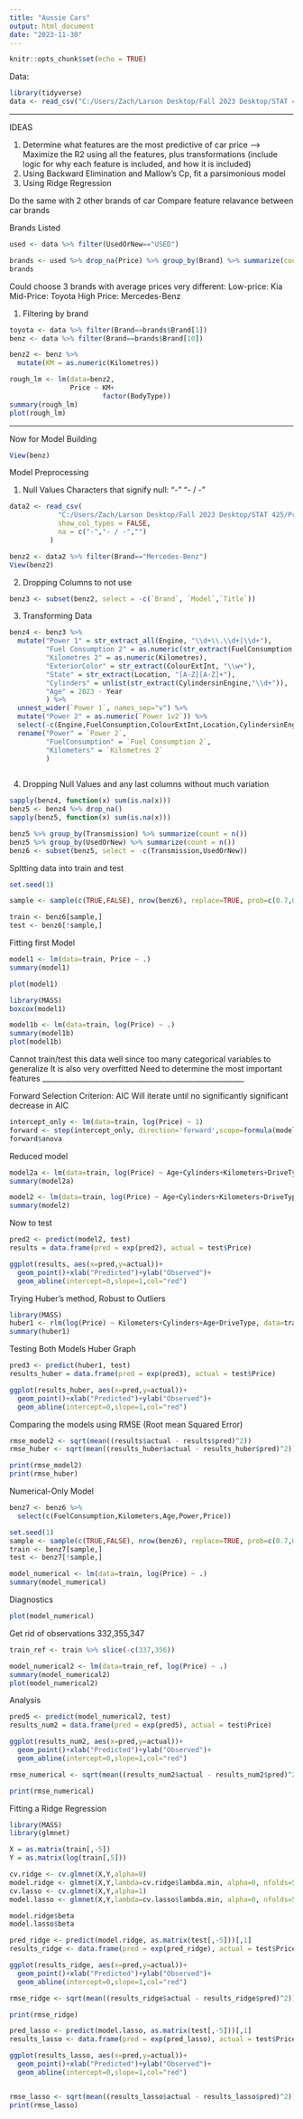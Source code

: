 ```yaml
---
title: "Aussie Cars"
output: html_document
date: "2023-11-30"
---
```


```r
knitr::opts_chunk$set(echo = TRUE)
```

Data:

```r
library(tidyverse)
data <- read_csv("C:/Users/Zach/Larson Desktop/Fall 2023 Desktop/STAT 425/Project/Austrailian Vehicle Prices/Australian Vehicle Prices.csv",show_col_types = FALSE)
```

_____________________________________

IDEAS

1) Determine what features are the most predictive of car price --> Maximize the R2 using all the features, plus transformations (include logic for why each feature is included, and how it is included)
2) Using Backward Elimination and Mallow's Cp, fit a parsimonious model
3) Using Ridge Regression

Do the same with 2 other brands of car
Compare feature relavance between car brands


Brands Listed
```r
used <- data %>% filter(UsedOrNew=="USED")

brands <- used %>% drop_na(Price) %>% group_by(Brand) %>% summarize(count=n(), ave_price = mean(Price)) %>% arrange(desc(count))
brands
```


Could choose 3 brands with average prices very different:
Low-price: Kia
Mid-Price: Toyota
High Price: Mercedes-Benz


1) Filtering by brand
```r
toyota <- data %>% filter(Brand==brands$Brand[1])
benz <- data %>% filter(Brand==brands$Brand[10])
```


```r
benz2 <- benz %>%
  mutate(KM = as.numeric(Kilometres))

rough_lm <- lm(data=benz2, 
               Price ~ KM+
                       factor(BodyType))
summary(rough_lm)
plot(rough_lm)
```


______________________________________________________________________________________________

Now for Model Building
```r
View(benz)
```

Model Preprocessing

1) Null Values
Characters that signify null: 
"-"
"- / -"

```r
data2 <- read_csv(
            "C:/Users/Zach/Larson Desktop/Fall 2023 Desktop/STAT 425/Project/Austrailian Vehicle Prices/Australian Vehicle Prices.csv",
            show_col_types = FALSE,
            na = c("-","- / -","")
          )

benz2 <- data2 %>% filter(Brand=="Mercedes-Benz")
View(benz2)
```
2) Dropping Columns to not use
```r
benz3 <- subset(benz2, select = -c(`Brand`, `Model`,`Title`))
```

3) Transforming Data 

```r
benz4 <- benz3 %>%
  mutate("Power 1" = str_extract_all(Engine, "\\d+\\.\\d+|\\d+"),
         "Fuel Consumption 2" = as.numeric(str_extract(FuelConsumption, "\\d+\\.\\d+|\\d+")),
         "Kilometres 2" = as.numeric(Kilometres),
         "ExteriorColor" = str_extract(ColourExtInt, "\\w+"),
         "State" = str_extract(Location, "[A-Z][A-Z]+"),
         "Cylinders" = unlist(str_extract(CylindersinEngine,"\\d+")),
         "Age" = 2023 - Year
         ) %>%
  unnest_wider(`Power 1`, names_sep="v") %>%
  mutate("Power 2" = as.numeric(`Power 1v2`)) %>%
  select(-c(Engine,FuelConsumption,ColourExtInt,Location,CylindersinEngine,`Car/Suv`,`Power 1v1`,`Power 1v2`,`Kilometres`,Year)) %>%
  rename("Power" = `Power 2`,
         "FuelConsumption" = `Fuel Consumption 2`,
         "Kilometers" = `Kilometres 2`
         )
  
```



4) Dropping Null Values and any last columns without much variation
```r
sapply(benz4, function(x) sum(is.na(x)))
benz5 <- benz4 %>% drop_na()
sapply(benz5, function(x) sum(is.na(x)))

benz5 %>% group_by(Transmission) %>% summarize(count = n())
benz5 %>% group_by(UsedOrNew) %>% summarize(count = n())
benz6 <- subset(benz5, select = -c(Transmission,UsedOrNew))
```


Spltting data into train and test
```r
set.seed(1)

sample <- sample(c(TRUE,FALSE), nrow(benz6), replace=TRUE, prob=c(0.7,0.3))

train <- benz6[sample,]
test <- benz6[!sample,]
```

Fitting first Model
```r
model1 <- lm(data=train, Price ~ .)
summary(model1)
```
```r
plot(model1)
```
```r
library(MASS)
boxcox(model1)

```

```r
model1b <- lm(data=train, log(Price) ~ .)
summary(model1b)
plot(model1b)
```

Cannot train/test this data well since too many categorical variables to generalize
It is also very overfitted
Need to determine the most important features
________________________________________________________

Forward Selection
Criterion: AIC
Will iterate until no significantly significant decrease in AIC


```r
intercept_only <- lm(data=train, log(Price) ~ 1)
forward <- step(intercept_only, direction='forward',scope=formula(model1b),trace=0)
forward$anova
```

Reduced model
```r
model2a <- lm(data=train, log(Price) ~ Age+Cylinders+Kilometers+DriveType+BodyType+FuelType+Seats+ExteriorColor+FuelConsumption+State+Doors)
summary(model2a)
```

```r
model2 <- lm(data=train, log(Price) ~ Age+Cylinders+Kilometers+DriveType)
summary(model2)
```

Now to test
```r
pred2 <- predict(model2, test)
results = data.frame(pred = exp(pred2), actual = test$Price)

ggplot(results, aes(x=pred,y=actual))+
  geom_point()+xlab("Predicted")+ylab("Observed")+
  geom_abline(intercept=0,slope=1,col="red")
```

Trying Huber's method, Robust to Outliers
```r
library(MASS)
huber1 <- rlm(log(Price) ~ Kilometers+Cylinders+Age+DriveType, data=train)
summary(huber1)
```

Testing Both Models
Huber Graph
```r
pred3 <- predict(huber1, test)
results_huber = data.frame(pred = exp(pred3), actual = test$Price)

ggplot(results_huber, aes(x=pred,y=actual))+
  geom_point()+xlab("Predicted")+ylab("Observed")+
  geom_abline(intercept=0,slope=1,col="red")
```


Comparing the models using RMSE (Root mean Squared Error)
```r
rmse_model2 <- sqrt(mean((results$actual - results$pred)^2))
rmse_huber <- sqrt(mean((results_huber$actual - results_huber$pred)^2))

print(rmse_model2)
print(rmse_huber)
```


Numerical-Only Model
```r
benz7 <- benz6 %>%
  select(c(FuelConsumption,Kilometers,Age,Power,Price))

set.seed(1)
sample <- sample(c(TRUE,FALSE), nrow(benz6), replace=TRUE, prob=c(0.7,0.3))
train <- benz7[sample,]
test <- benz7[!sample,]
```

```r
model_numerical <- lm(data=train, log(Price) ~ .)
summary(model_numerical)
```
Diagnostics
```r
plot(model_numerical)
```
Get rid of observations 332,355,347
```r
train_ref <- train %>% slice(-c(337,356))
```

```r
model_numerical2 <- lm(data=train_ref, log(Price) ~ .)
summary(model_numerical2)
plot(model_numerical2)
```

Analysis
```r
pred5 <- predict(model_numerical2, test)
results_num2 = data.frame(pred = exp(pred5), actual = test$Price)

ggplot(results_num2, aes(x=pred,y=actual))+
  geom_point()+xlab("Predicted")+ylab("Observed")+
  geom_abline(intercept=0,slope=1,col="red")
```

```r
rmse_numerical <- sqrt(mean((results_num2$actual - results_num2$pred)^2))

print(rmse_numerical)
```

Fitting a Ridge Regression
```r
library(MASS)
library(glmnet)

X = as.matrix(train[,-5])
Y = as.matrix(log(train[,5]))

cv.ridge <- cv.glmnet(X,Y,alpha=0)
model.ridge <- glmnet(X,Y,lambda=cv.ridge$lambda.min, alpha=0, nfolds=5)
cv.lasso <- cv.glmnet(X,Y,alpha=1)
model.lasso <- glmnet(X,Y,lambda=cv.lasso$lambda.min, alpha=0, nfolds=5)
```

```r
model.ridge$beta
model.lasso$beta
```
```r
pred_ridge <- predict(model.ridge, as.matrix(test[,-5]))[,1]
results_ridge <- data.frame(pred = exp(pred_ridge), actual = test$Price)

ggplot(results_ridge, aes(x=pred,y=actual))+
  geom_point()+xlab("Predicted")+ylab("Observed")+
  geom_abline(intercept=0,slope=1,col="red")
```
```r
rmse_ridge <- sqrt(mean((results_ridge$actual - results_ridge$pred)^2))

print(rmse_ridge)
```


```r
pred_lasso <- predict(model.lasso, as.matrix(test[,-5]))[,1]
results_lasso <- data.frame(pred = exp(pred_lasso), actual = test$Price)

ggplot(results_lasso, aes(x=pred,y=actual))+
  geom_point()+xlab("Predicted")+ylab("Observed")+
  geom_abline(intercept=0,slope=1,col="red")


rmse_lasso <- sqrt(mean((results_lasso$actual - results_lasso$pred)^2))
print(rmse_lasso)
```



